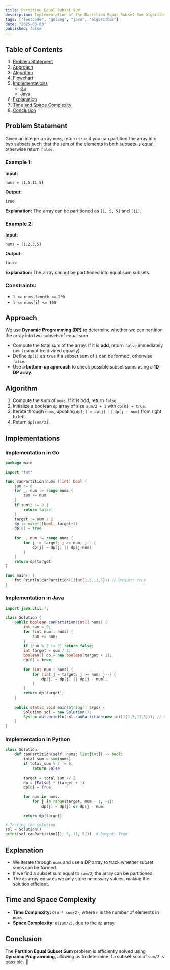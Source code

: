 ```yaml
---
title: Partition Equal Subset Sum
description: Implementation of the Partition Equal Subset Sum algorithm with Go and Java.
tags: ["leetcode", "golang", "java", "algorithms"]
date: "2025-03-03"
published: false
---
```


## Table of Contents

1. [Problem Statement](#problem-statement)
2. [Approach](#approach)
3. [Algorithm](#algorithm)
4. [Flowchart](#flowchart)
5. [Implementations](#implementations)
   - [Go](#implementation-in-go)
   - [Java](#implementation-in-java)
6. [Explanation](#explanation)
7. [Time and Space Complexity](#time-and-space-complexity)
8. [Conclusion](#conclusion)

## Problem Statement

Given an integer array `nums`, return `true` if you can partition the array into two subsets such that the sum of the elements in both subsets is equal, otherwise return `false`.

### Example 1:

**Input:**
```
nums = [1,5,11,5]
```
**Output:**
```
true
```
**Explanation:** The array can be partitioned as `[1, 5, 5]` and `[11]`.

### Example 2:

**Input:**
```
nums = [1,2,3,5]
```
**Output:**
```
false
```
**Explanation:** The array cannot be partitioned into equal sum subsets.

### Constraints:

- `1 <= nums.length <= 200`
- `1 <= nums[i] <= 100`

## Approach

We use **Dynamic Programming (DP)** to determine whether we can partition the array into two subsets of equal sum.

- Compute the total sum of the array. If it is **odd**, return `false` immediately (as it cannot be divided equally).
- Define `dp[i]` as `true` if a subset sum of `i` can be formed, otherwise `false`.
- Use a **bottom-up approach** to check possible subset sums using a **1D DP array**.

## Algorithm

1. Compute the sum of `nums`. If it is odd, return `false`.
2. Initialize a boolean `dp` array of size `sum/2 + 1` with `dp[0] = true`.
3. Iterate through `nums`, updating `dp[j] = dp[j] || dp[j - num]` from right to left.
4. Return `dp[sum/2]`.

## Implementations

### Implementation in Go

```go
package main

import "fmt"

func canPartition(nums []int) bool {
    sum := 0
    for _, num := range nums {
        sum += num
    }
    if sum%2 != 0 {
        return false
    }
    target := sum / 2
    dp := make([]bool, target+1)
    dp[0] = true
    
    for _, num := range nums {
        for j := target; j >= num; j-- {
            dp[j] = dp[j] || dp[j-num]
        }
    }
    return dp[target]
}

func main() {
    fmt.Println(canPartition([]int{1,5,11,5})) // Output: true
}
```

### Implementation in Java

```java
import java.util.*;

class Solution {
    public boolean canPartition(int[] nums) {
        int sum = 0;
        for (int num : nums) {
            sum += num;
        }
        if (sum % 2 != 0) return false;
        int target = sum / 2;
        boolean[] dp = new boolean[target + 1];
        dp[0] = true;
        
        for (int num : nums) {
            for (int j = target; j >= num; j--) {
                dp[j] = dp[j] || dp[j - num];
            }
        }
        return dp[target];
    }
    
    public static void main(String[] args) {
        Solution sol = new Solution();
        System.out.println(sol.canPartition(new int[]{1,5,11,5})); // Output: true
    }
}
```

### Implementation in Python

```python
class Solution:
    def canPartition(self, nums: list[int]) -> bool:
        total_sum = sum(nums)
        if total_sum % 2 != 0:
            return False
        
        target = total_sum // 2
        dp = [False] * (target + 1)
        dp[0] = True
        
        for num in nums:
            for j in range(target, num - 1, -1):
                dp[j] = dp[j] or dp[j - num]
        
        return dp[target]

# Testing the solution
sol = Solution()
print(sol.canPartition([1, 5, 11, 5]))  # Output: True
```


## Explanation

- We iterate through `nums` and use a DP array to track whether subset sums can be formed.
- If we find a subset sum equal to `sum/2`, the array can be partitioned.
- The `dp` array ensures we only store necessary values, making the solution efficient.

## Time and Space Complexity

- **Time Complexity:** `O(n * sum/2)`, where `n` is the number of elements in `nums`.
- **Space Complexity:** `O(sum/2)`, due to the `dp` array.

## Conclusion

The **Partition Equal Subset Sum** problem is efficiently solved using **Dynamic Programming**, allowing us to determine if a subset sum of `sum/2` is possible. 🚀

